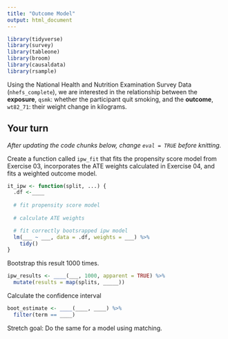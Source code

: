 ```yaml
---
title: "Outcome Model"
output: html_document
---
```



```r
library(tidyverse)
library(survey)
library(tableone)
library(broom)
library(causaldata)
library(rsample)
```

Using the National Health and Nutrition Examination Survey Data (`nhefs_complete`), we are interested in the relationship between the **exposure**, `qsmk`: whether the participant quit smoking, and the **outcome**, `wt82_71`: their weight change in kilograms.

## Your turn

_After updating the code chunks below, change `eval = TRUE` before knitting._

Create a function called `ipw_fit` that fits the propensity score model from Exercise 03, incorporates the ATE weights calculated in Exercise 04, and fits a weighted outcome model.

```r
it_ipw <- function(split, ...) { 
  .df <-____
  
  # fit propensity score model
  
  # calculate ATE weights

  # fit correctly bootsrapped ipw model 
  lm(___ ~ ___, data = .df, weights = ___) %>% 
    tidy() 
}
```

Bootstrap this result 1000 times.

```r
ipw_results <- ____(___, 1000, apparent = TRUE) %>% 
  mutate(results = map(splits, _____)) 
```


Calculate the confidence interval

```r
boot_estimate <- ____(____, ____) %>% 
  filter(term == ____)
```


Stretch goal: Do the same for a model using matching.
